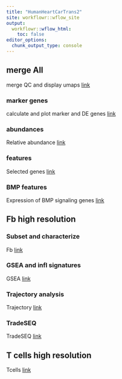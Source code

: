 ```yaml
---
title: "HumanHeartCarTrans2"
site: workflowr::wflow_site
output:
  workflowr::wflow_html:
    toc: false
editor_options:
  chunk_output_type: console
---
```


## merge All
merge QC and display umaps
[link](Merge-QC-UMAPS.html)

### marker genes
calculate and plot marker and DE genes
[link](Marker_Genes.html)

### abundances
Relative abundance
[link](Abundances.html)

### features
Selected genes
[link](features.html)

### BMP features
Expression of BMP signaling genes
[link](BMP_HGF.html)

## Fb high resolution
### Subset and characterize
Fb
[link](Fbhighres.html)

### GSEA and infl signatures
GSEA
[link](FbhighresGSEA.html)

### Trajectory analysis
Trajectory
[link](slingshotIntFb.html)

### TradeSEQ
TradeSEQ
[link](tradeseqIntFb.html)

## T cells high resolution
Tcells
[link](Tcellhighres.html)









